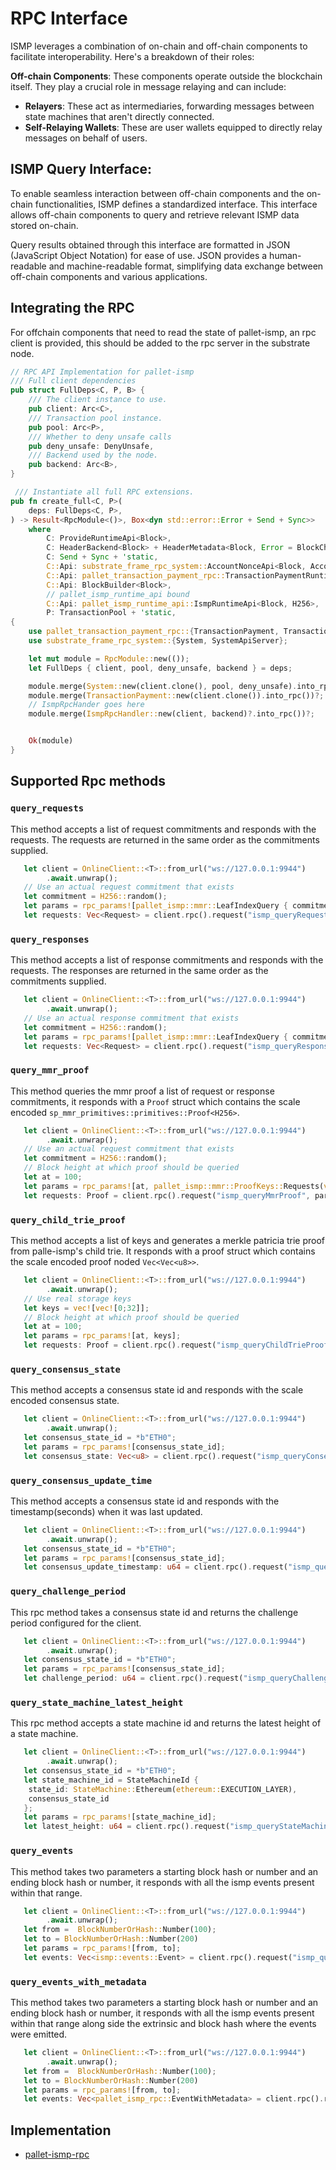 # RPC Interface

ISMP leverages a combination of on-chain and off-chain components to facilitate interoperability. Here's a breakdown of their roles:

**Off-chain Components**: These components operate outside the blockchain itself. They play a crucial role in message relaying and can include:

 - **Relayers**: These act as intermediaries, forwarding messages between state machines that aren't directly connected.
 - **Self-Relaying Wallets**: These are user wallets equipped to directly relay messages on behalf of users.


## ISMP Query Interface:

To enable seamless interaction between off-chain components and the on-chain functionalities, ISMP defines a standardized interface. This interface allows off-chain components to query and retrieve relevant ISMP data stored on-chain.

Query results obtained through this interface are formatted in JSON (JavaScript Object Notation) for ease of use. JSON provides a human-readable and machine-readable format, simplifying data exchange between off-chain components and various applications.

## Integrating the RPC

For offchain components that need to read the state of pallet-ismp, an rpc client is provided, this should be added to the rpc server in the substrate node.

```rust showLineNumbers [rpc.rs]
// RPC API Implementation for pallet-ismp
/// Full client dependencies
pub struct FullDeps<C, P, B> {
    /// The client instance to use.
    pub client: Arc<C>,
    /// Transaction pool instance.
    pub pool: Arc<P>,
    /// Whether to deny unsafe calls
    pub deny_unsafe: DenyUnsafe,
    /// Backend used by the node.
    pub backend: Arc<B>,
}

 /// Instantiate all full RPC extensions.
pub fn create_full<C, P>(
    deps: FullDeps<C, P>,
) -> Result<RpcModule<()>, Box<dyn std::error::Error + Send + Sync>>
    where
        C: ProvideRuntimeApi<Block>,
        C: HeaderBackend<Block> + HeaderMetadata<Block, Error = BlockChainError> + 'static,
        C: Send + Sync + 'static,
        C::Api: substrate_frame_rpc_system::AccountNonceApi<Block, AccountId, Nonce>,
        C::Api: pallet_transaction_payment_rpc::TransactionPaymentRuntimeApi<Block, Balance>,
        C::Api: BlockBuilder<Block>,
        // pallet_ismp_runtime_api bound
        C::Api: pallet_ismp_runtime_api::IsmpRuntimeApi<Block, H256>,
        P: TransactionPool + 'static,
{
    use pallet_transaction_payment_rpc::{TransactionPayment, TransactionPaymentApiServer};
    use substrate_frame_rpc_system::{System, SystemApiServer};

    let mut module = RpcModule::new(());
    let FullDeps { client, pool, deny_unsafe, backend } = deps;

    module.merge(System::new(client.clone(), pool, deny_unsafe).into_rpc())?;
    module.merge(TransactionPayment::new(client.clone()).into_rpc())?;
    // IsmpRpcHander goes here
    module.merge(IsmpRpcHandler::new(client, backend)?.into_rpc())?;


    Ok(module)
}
```

## Supported Rpc methods

### `query_requests`
This method accepts a list of request commitments and responds with the requests. The requests are returned in the same order as the commitments supplied.

```rust showLineNumbers
   let client = OnlineClient::<T>::from_url("ws://127.0.0.1:9944")
		.await.unwrap();
   // Use an actual request commitment that exists
   let commitment = H256::random();
   let params = rpc_params![pallet_ismp::mmr::LeafIndexQuery { commitment }];
   let requests: Vec<Request> = client.rpc().request("ismp_queryRequests", params).await.unwrap();
```

### `query_responses`
This method accepts a list of response commitments and responds with the requests. The responses are returned in the same order as the commitments supplied.

```rust showLineNumbers
   let client = OnlineClient::<T>::from_url("ws://127.0.0.1:9944")
		.await.unwrap();
   // Use an actual response commitment that exists
   let commitment = H256::random();
   let params = rpc_params![pallet_ismp::mmr::LeafIndexQuery { commitment }];
   let requests: Vec<Request> = client.rpc().request("ismp_queryResponses", params).await.unwrap();
```

### `query_mmr_proof`
This method queries the mmr proof a list of request or response commitments, it responds with a `Proof` struct which contains the scale encoded `sp_mmr_primitives::primitives::Proof<H256>`.

```rust showLineNumbers
   let client = OnlineClient::<T>::from_url("ws://127.0.0.1:9944")
		.await.unwrap();
   // Use an actual request commitment that exists
   let commitment = H256::random();
   // Block height at which proof should be queried
   let at = 100;
   let params = rpc_params![at, pallet_ismp::mmr::ProofKeys::Requests(vec![commitment])];
   let requests: Proof = client.rpc().request("ismp_queryMmrProof", params).await.unwrap();
```

### `query_child_trie_proof`
This method accepts a list of keys and generates a merkle patricia trie proof from palle-ismp's child trie. It responds with a proof struct which contains the scale encoded proof noded `Vec<Vec<u8>>`.

```rust showLineNumbers
   let client = OnlineClient::<T>::from_url("ws://127.0.0.1:9944")
		.await.unwrap();
   // Use real storage keys
   let keys = vec![vec![0;32]];
   // Block height at which proof should be queried
   let at = 100;
   let params = rpc_params![at, keys];
   let requests: Proof = client.rpc().request("ismp_queryChildTrieProof", params).await.unwrap();
```

### `query_consensus_state`
This method accepts a consensus state id and responds with the scale encoded consensus state.

```rust showLineNumbers
   let client = OnlineClient::<T>::from_url("ws://127.0.0.1:9944")
		.await.unwrap();
   let consensus_state_id = *b"ETH0";
   let params = rpc_params![consensus_state_id];
   let consensus_state: Vec<u8> = client.rpc().request("ismp_queryConsensusState", params).await.unwrap();
```

### `query_consensus_update_time`
This method accepts a consensus state id and responds with the timestamp(seconds) when it was last updated.

```rust showLineNumbers
   let client = OnlineClient::<T>::from_url("ws://127.0.0.1:9944")
		.await.unwrap();
   let consensus_state_id = *b"ETH0";
   let params = rpc_params![consensus_state_id];
   let consensus_update_timestamp: u64 = client.rpc().request("ismp_queryConsensusUpdateTime", params).await.unwrap();
```

### `query_challenge_period`
This rpc method takes a consensus state id and returns the challenge period configured for the client.

```rust showLineNumbers
   let client = OnlineClient::<T>::from_url("ws://127.0.0.1:9944")
		.await.unwrap();
   let consensus_state_id = *b"ETH0";
   let params = rpc_params![consensus_state_id];
   let challenge_period: u64 = client.rpc().request("ismp_queryChallengePeriod", params).await.unwrap();
```

### `query_state_machine_latest_height`
This rpc method accepts a state machine id and returns the latest height of a state machine.

```rust showLineNumbers
   let client = OnlineClient::<T>::from_url("ws://127.0.0.1:9944")
		.await.unwrap();
   let consensus_state_id = *b"ETH0";
   let state_machine_id = StateMachineId {
	state_id: StateMachine::Ethereum(ethereum::EXECUTION_LAYER),
	consensus_state_id
   };
   let params = rpc_params![state_machine_id];
   let latest_height: u64 = client.rpc().request("ismp_queryStateMachineLatestHeight", params).await.unwrap();
```

### `query_events`
This method takes two parameters a starting block hash or number and an ending block hash or number, it responds with all the ismp events present within that range.

```rust showLineNumbers
   let client = OnlineClient::<T>::from_url("ws://127.0.0.1:9944")
		.await.unwrap();
   let from =  BlockNumberOrHash::Number(100);
   let to = BlockNumberOrHash::Number(200)
   let params = rpc_params![from, to];
   let events: Vec<ismp::events::Event> = client.rpc().request("ismp_queryEvents", params).await.unwrap();
```

### `query_events_with_metadata`
This method takes two parameters a starting block hash or number and an ending block hash or number, it responds with all the ismp events present within that range along side the extrinsic and block hash where the events were emitted.

```rust showLineNumbers
   let client = OnlineClient::<T>::from_url("ws://127.0.0.1:9944")
		.await.unwrap();
   let from =  BlockNumberOrHash::Number(100);
   let to = BlockNumberOrHash::Number(200)
   let params = rpc_params![from, to];
   let events: Vec<pallet_ismp_rpc::EventWithMetadata> = client.rpc().request("ismp_queryEventsWithMetadata", params).await.unwrap();
```


## Implementation

 - [pallet-ismp-rpc](https://github.com/polytope-labs/hyperbridge/blob/main/modules/ismp/pallets/rpc/src/lib.rs)
